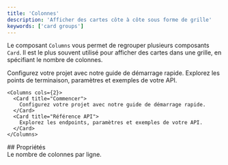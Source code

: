 ```yaml
---
title: 'Colonnes'
description: 'Afficher des cartes côte à côte sous forme de grille'
keywords: ['card groups']
---
```


Le composant `Columns` vous permet de regrouper plusieurs composants `Card`. Il est le plus souvent utilisé pour afficher des cartes dans une grille, en spécifiant le nombre de colonnes.

<Columns cols={2}>
  <Card title="Bien démarrer" icon="rocket">
    Configurez votre projet avec notre guide de démarrage rapide.
  </Card>

  <Card title="Référence de l’API" icon="code">
    Explorez les points de terminaison, paramètres et exemples de votre API.
  </Card>
</Columns>

```mdx Columns example
<Columns cols={2}>
  <Card title="Commencer">
    Configurez votre projet avec notre guide de démarrage rapide.
  </Card>
  <Card title="Référence API">
    Explorez les endpoints, paramètres et exemples de votre API.
  </Card>
</Columns>
```


<div id="properties">
  ## Propriétés
</div>

<ResponseField name="cols" default={2}>
  Le nombre de colonnes par ligne.
</ResponseField>